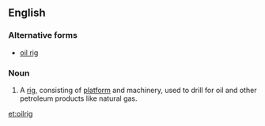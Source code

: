 ==English==

===Alternative forms===
*[[oil rig]]

===Noun===
{{en-noun}}
{{wikipedia}}

# A [[rig]], consisting of [[platform]] and machinery, used to drill for oil and other petroleum products like natural gas.

[[et:oilrig]]